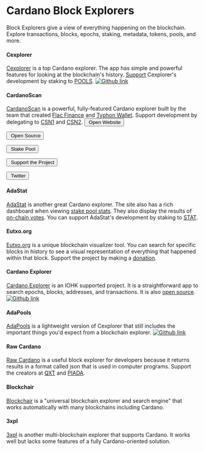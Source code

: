 
# Cardano Block Explorers

Block Explorers give a view of everything happening on the blockchain. Explore transactions, blocks, epochs, staking, metadata, tokens, pools, and more.

#### Cexplorer
[Cexplorer](https://cexplorer.io/) is a top Cardano explorer. The app has simple and powerful features for looking at the blockchain's history. [Support](https://cexplorer.io/donate) Cexplorer's development by staking to [POOLS](https://cexplorer.io/pool/pool1cduc7ut6grhqyavrmm3gzcdf4qfdsjk7vdwcxy9c0r5fyaxh2sqhttps://).
  [![Github link](https://img.shields.io/badge/GitHub-100000?style=for-the-badge&logo=github&logoColor=white)](https://github.com/cexplorer/cexplorer.io)

#### CardanoScan
[CardanoScan](https://cardanoscan.io/) is a powerful, fully-featured Cardano explorer built by the team that created [Flac Finance](https://twitter.com/FlacFinance) and [Typhon Wallet](https://twitter.com/TyphonWallet). Support development by delegating to [CSN1](https://cexplorer.io/pool/pool10hex9l4wjgqarvhr94xgyh9frv5lhtajhrj4dah0kl65jtws30khttps://) and [CSN2](https://cexplorer.io/pool/pool1mfgqn8n658vjdcvg3xgtr3qyet64fht0dzsukqeznxw36z8g2k6https://).
<button class="text-cyan-500 border border-cyan-500 hover:bg-cyan-500 hover:text-white active:bg-cyan-600 
fill-cyan-500 hover:fill-white
font-bold uppercase text-xs px-1 py-0 rounded-full outline-none focus:outline-none mr-1 mb-1 mt-1 ease-linear transition-all duration-150" type="button"
      >
  <OpenSource className="tag-icon tag-icon-open-source"/>&nbsp;Open Website
</button>

<button class="text-cyan-500 border border-cyan-500 hover:bg-cyan-500 hover:text-white active:bg-cyan-600 
fill-cyan-500 hover:fill-white
font-bold uppercase text-xs px-1 py-0 rounded-full outline-none focus:outline-none mr-1 mb-1 mt-1 ease-linear transition-all duration-150" type="button"
      >
  <OpenSource className="tag-icon tag-icon-open-source"/>&nbsp;Open Source
</button>

<button class="text-cyan-500 border border-cyan-500 hover:bg-cyan-500 hover:text-white active:bg-cyan-600 
fill-cyan-500 hover:fill-white
font-bold uppercase text-xs px-1 py-0 rounded-full outline-none focus:outline-none mr-1 mb-1 mt-1 ease-linear transition-all duration-150" type="button"
      >
  <OpenSource className="tag-icon tag-icon-open-source"/>&nbsp;Stake Pool
</button>

<button class="text-cyan-500 border border-cyan-500 hover:bg-cyan-500 hover:text-white active:bg-cyan-600 
fill-cyan-500 hover:fill-white
font-bold uppercase text-xs px-1 py-0 rounded-full outline-none focus:outline-none mr-1 mb-1 mt-1 ease-linear transition-all duration-150" type="button"
      >
  <OpenSource className="tag-icon tag-icon-open-source"/>&nbsp;Support the Project
</button>

<button class="text-cyan-500 border border-cyan-500 hover:bg-cyan-500 hover:text-white active:bg-cyan-600 
fill-cyan-500 hover:fill-white
font-bold uppercase text-xs px-1 py-0 rounded-full outline-none focus:outline-none mr-1 mb-1 mt-1 ease-linear transition-all duration-150" type="button"
      >
  <OpenSource className="tag-icon tag-icon-open-source"/>&nbsp;Twitter
</button>

#### AdaStat
[AdaStat](https://adastat.net/) is another great Cardano explorer. The site also has a rich dashboard when viewing [stake pool stats](https://adastat.net/pools). They also display the results of [on-chain votes](https://adastat.net/polls). You can support AdaStat's development by staking to [STAT](https://adastat.net/pools/77b0a93c26ac65be36e9a9f220f9a43cbc57d705fc5d8f1de5fdeea1).

#### Eutxo.org
[Eutxo.org](https://eutxo.org/) is a unique blockchain visualizer tool. You can search for specific blocks in history to see a visual representation of everything that happened within that block. Support the project by making a [donation](https://eutxo.org/contact).

#### Cardano Explorer
[Cardano Explorer](https://explorer.cardano.org/) is an IOHK supported project. It is a straightforward app to search epochs, blocks, addresses, and transactions. It is also [open source](https://github.com/input-output-hk/cardano-explorer-app).
[![Github link](https://img.shields.io/badge/GitHub-100000?style=for-the-badge&logo=github&logoColor=white)](https://github.com/input-output-hk/cardano-explorer-app)

#### AdaPools
[AdaPools](https://adapools.org/) is a lightweight version of Cexplorer that still includes the important things you'd expect from a blockchain explorer.
[![Github link](https://img.shields.io/badge/GitHub-100000?style=for-the-badge&logo=github&logoColor=white)](https://github.com/cardanians/adapools.org)

#### Raw Cardano
[Raw Cardano](https://rawcardano.app/) is a useful block explorer for developers because it returns results in a format called json that is used in computer programs.
Support the creators at [QXT](https://twitter.com/quixotepool) and [PIADA](https://twitter.com/Piada_stakePool).

#### Blockchair
[Blockchair](https://blockchair.com/cardano) is a "universal blockchain explorer and search engine" that works automatically with many blockchains including Cardano.

#### 3xpl
[3xpl](https://3xpl.com/cardano) is another multi-blockchain explorer that supports Cardano. It works well but lacks some features of a fully Cardano-oriented solution.
